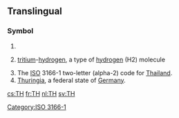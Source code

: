 {{also|Th|-th|th'|.th}}
==Translingual==

===Symbol===
{{head|mul|symbol}}

# {{SI-unit-abb|tera|henry|[[electrical inductance]]}}
# {{chemistry}} [[tritium]]-[[hydrogen]], a type of [[hydrogen]] (H2) molecule
# The [[ISO]] 3166-1 two-letter (alpha-2) code for [[Thailand]].
# [[Thuringia]], a federal state of [[Germany]].

[[Category:ISO 3166-1]]

[[cs:TH]]
[[fr:TH]]
[[nl:TH]]
[[sv:TH]]